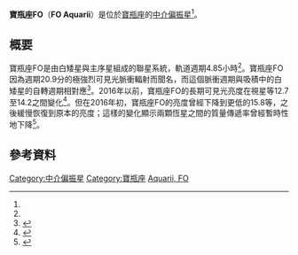 {{Starbox begin 
| name = FO Aquarii 
}}
{{Starbox observe 
| epoch = J2000 
| ra = {{RA|22|17|55.38}}<ref name="2MASS">{{cite journal |last1=Cutri| first1=R. M. |last2=Skrutskie| first2=M. F. |last3=van Dyk| first3=S. |last4=Beichman| first4=C. A. |last5=Carpenter| first5=J. M.| last6=Chester| first6=T. |last7=Cambresy| first7=L. |last8=Evans| first8=T. |last9=Fowler| first9=J. |last10=Gizis| first10=J. |last11=Howard| first11=E. |last12=Huchra| first12=J. |last13=Jarrett| first13=T. |last14=Kopan| first14=E. L. |last15=Kirkpatrick| first15=J. D. |last16=Light| first16=R. M. |last17=Marsh| first17=K. A. |last18=McCallon| first18=H. |last19=Schneider| first19=S. |last20=Stiening| first20=R. |last21=Sykes| first21=M. |last22=Weinberg| first22=M. |last23=Wheaton| first23=W. A. |last24=Wheelock| first24=S. |last25=Zacarias| first25=N. |title=2MASS All-Sky Catalog of Point Sources (Cutri+ 2003) |journal=University of Massachusetts and Infrared Processing and Analysis Center |publisher={{link-en|紅外光影像處理及分析中心|Infrared Processing and Analysis Center|IPAC}}/[[California_Institute_of_Technology|California Institute of Technology]] |date=2003 |bibcode=2003yCat.2246....0C}}</ref>
| dec = {{DEC|-08|21|04.6}}<ref name="2MASS"/>
| appmag_v = 12.7<ref name="GCVS">{{Cite journal | doi = 10.1134/1.1589864| title = An electronic version of the second volume of the General Catalogue of Variable Stars with improved coordinates| journal = Astronomy Letters| volume = 29| issue = 7| pages = 468–479| year = 2003| last1 = Samus’ | first1 = N. N.| last2 = Goranskii | first2 = V. P.| last3 = Durlevich | first3 = O. V.| last4 = Zharova | first4 = A. V.| last5 = Kazarovets | first5 = E. V.| last6 = Kireeva | first6 = N. N.| last7 = Pastukhova | first7 = E. N.| last8 = Williams | first8 = D. B.| last9 = Hazen | first9 = M. L.
|bibcode = 2003AstL...29..468S }}</ref>
| constell = [[寶瓶座|寶瓶座]] 
}}
{{Starbox character 
| appmag_1_passband = B 
| appmag_1 = 13.70<ref name="2MASS"/>
| appmag_2_passband = R 
| appmag_2 = 13.60<ref name="2MASS"/>
| appmag_3_passband = J 
| appmag_3 = 12.87<ref name="2MASS"/>
| appmag_4_passband = H 
| appmag_4 = 12.75<ref name="2MASS"/>
| appmag_5_passband = K 
| appmag_5 = 12.51<ref name="2MASS"/>
| b-v = 
| u-b = 
| r-i = 
| v-r = 
| variable = [[中介偏振星|中介偏振星]]（武仙座DQ型變星）<ref name="Pekön2012"/> 
}}
<!--{{Starbox astrometry 
| radial_v = 
| prop_mo_ra = 
| prop_mo_dec = 
| parallax = 
| p_error = 
| absmag_v = 
}}-->
{{Starbox orbit 
| period_unitless = 4.85 [[小時|hr]]<ref name="Osborne 1989">{{cite journal| last1=Osborne |first1=J. |last2=Mukai |first2=K. |title=New Orbital and Spin Ephemerides of the Intermediate Polar Fo-Aquarii = H:2215-086 |journal=Monthly Notices of the Royal Astronomical Society |volume=238 |issue=3 |pages=1233–1246 |date=1989 |bibcode=1989MNRAS.238.1233O | doi = 10.1093/mnras/238.4.1233 }}</ref>
}}
<!--{{Starbox detail
| mass = 
| radius = 
| luminosity = 
| temperature = 
| metal_fe = 
| rotational_velocity = 
| age_gyr = 
}}-->
{{Starbox catalog 
| names = [[爱因斯坦卫星|2E]] 4588, {{link-en|1RXS|1RXS}} J221753.9-082115, CS 22886-0021, H 2215-086
}}
{{Starbox reference 
| Simbad = FO+Aqr
| ARICNS = 
}}
{{starbox sources|HIP|CCDM|HR}}
{{Starbox end}}
'''寶瓶座FO'''（'''FO Aquarii'''）是位於[[寶瓶座|寶瓶座]]的[[中介偏振星|中介偏振星]]<ref name="Pekön2012"/>。 

== 概要 ==
寶瓶座FO是由白矮星與主序星組成的聯星系統，軌道週期4.85小時<ref name="Osborne 1989"/>。寶瓶座FO因為週期20.9分的極強烈可見光脈衝輻射而聞名，而這個脈衝週期與吸積中的白矮星的自轉週期相對應<ref>{{Cite journal|last=Patterson|first=J.|last2=Steiner|first2=J. E.|date=1983-01-01|title=H2215-086 -King of the DQ Herculis stars|url=http://adsabs.harvard.edu/doi/10.1086/183944|journal=The Astrophysical Journal|language=en|volume=264|doi=10.1086/183944|issn=0004-637X|access-date=2017-02-02|archive-date=2018-06-08|archive-url=https://web.archive.org/web/20180608052903/http://adsabs.harvard.edu/doi/10.1086/183944|dead-url=no}}</ref>。2016年以前，寶瓶座FO的長期可見光亮度在視星等12.7至14.2之間變化<ref name="AAVSO">{{cite web|url=http://www.aavso.org/vsx/index.php?view=detail.top&oid=1023|title=FO Aquarii|author1=VSX|last2=Otero|first2=S. A.|date=24 May 2011|work=AAVSO Website|publisher=American Association of Variable Star Observers|accessdate=10 October 2014|archive-date=2020-08-12|archive-url=https://web.archive.org/web/20200812204530/http://www.aavso.org/vsx/index.php?view=detail.top&oid=1023|dead-url=no}}</ref>。但在2016年初，寶瓶座FO的亮度曾經下降到更低的15.8等，之後緩慢恢復到原本的亮度；這樣的變化顯示兩顆恆星之間的質量傳遞率曾經暫時性地下降<ref>{{Cite journal|last=Littlefield|first=Colin|last2=Garnavich|first2=Peter|last3=Kennedy|first3=Mark R.|last4=Aadland|first4=Erin|last5=Terndrup|first5=Donald M.|last6=Calhoun|first6=Grace V.|last7=Callanan|first7=Paul|last8=Abe|first8=Lyu|last9=Bendjoya|first9=Philippe|date=2016-01-01|title=Return of the King: Time-series Photometry of FO Aquarii’s Initial Recovery from its Unprecedented 2016 Low State|url=http://stacks.iop.org/0004-637X/833/i=1/a=93|journal=The Astrophysical Journal|language=en|volume=833|issue=1|pages=93|doi=10.3847/1538-4357/833/1/93|issn=0004-637X}}</ref>。

==參考資料==
{{reflist|refs=

<ref name="Pekön2012">{{cite journal | title=Orbital-phase-resolved Spectroscopy of the Intermediate Polar FO Aqr Using XMM-Newton Observatory Data | url=http://iopscience.iop.org/1538-3881/144/2/53/fulltext/ | last1=Pekön | first1=Y. | last2=Balman | first2=Ş. | journal=The Astronomical Journal | volume=144 | issue=2 | page=53 | date=2012 | bibcode=2012AJ....144...53P | doi=10.1088/0004-6256/144/2/53 }}</ref>

}}

{{Stars of Aquarius}}

[[Category:中介偏振星|Category:中介偏振星]]
[[Category:寶瓶座|Category:寶瓶座]]
[[Category:以变星命名法命名的天体|Aquarii, FO]]